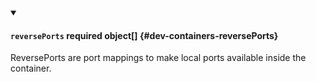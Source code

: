 


<details className="config-field" data-expandable="true" open>
<summary>

#### `reversePorts` <span className="config-field-required" data-required="false">required</span> <span className="config-field-type">object[]</span> <span className="config-field-default"></span> <span className="config-field-enum"></span> {#dev-containers-reversePorts}

ReversePorts are port mappings to make local ports available inside the container.

</summary>

<PartialReversePortsreference />


</details>
